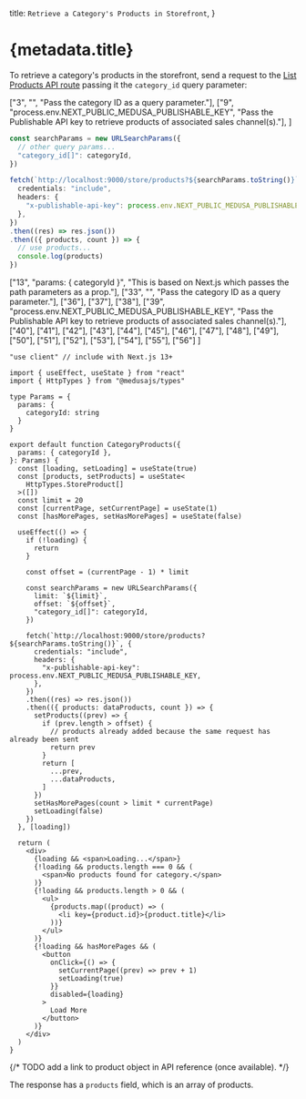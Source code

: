 
  title: `Retrieve a Category's Products in Storefront`,
}

# {metadata.title}

To retrieve a category's products in the storefront, send a request to the [List Products API route](!api!/store#products_getproducts) passing it the `category_id` query parameter:

<CodeTabs group="store-request">
  <CodeTab label="Fetch API" value="fetch">

  ["3", "", "Pass the category ID as a query parameter."],
  ["9", "process.env.NEXT_PUBLIC_MEDUSA_PUBLISHABLE_KEY", "Pass the Publishable API key to retrieve products of associated sales channel(s)."], 
]

  ```ts highlights={fetchHighlights}
  const searchParams = new URLSearchParams({
    // other query params...
    "category_id[]": categoryId,
  })

  fetch(`http://localhost:9000/store/products?${searchParams.toString()}`, {
    credentials: "include",
    headers: {
      "x-publishable-api-key": process.env.NEXT_PUBLIC_MEDUSA_PUBLISHABLE_KEY,
    },
  })
  .then((res) => res.json())
  .then(({ products, count }) => {
    // use products...
    console.log(products)
  })
  ```

  </CodeTab>
  <CodeTab label="React" value="react">

  ["13", "params: { categoryId }", "This is based on Next.js which passes the path parameters as a prop."],
  ["33", "", "Pass the category ID as a query parameter."],
  ["36"], ["37"], ["38"], 
  ["39", "process.env.NEXT_PUBLIC_MEDUSA_PUBLISHABLE_KEY", "Pass the Publishable API key to retrieve products of associated sales channel(s)."], 
  ["40"], ["41"], ["42"], ["43"], ["44"], ["45"], ["46"], ["47"], ["48"], ["49"], ["50"], ["51"], ["52"], ["53"], ["54"],
  ["55"], ["56"]
]

  ```tsx highlights={highlights}
  "use client" // include with Next.js 13+

  import { useEffect, useState } from "react"
  import { HttpTypes } from "@medusajs/types"

  type Params = {
    params: {
      categoryId: string
    }
  }

  export default function CategoryProducts({
    params: { categoryId },
  }: Params) {
    const [loading, setLoading] = useState(true)
    const [products, setProducts] = useState<
      HttpTypes.StoreProduct[]
    >([])
    const limit = 20
    const [currentPage, setCurrentPage] = useState(1)
    const [hasMorePages, setHasMorePages] = useState(false)

    useEffect(() => {
      if (!loading) {
        return 
      }

      const offset = (currentPage - 1) * limit

      const searchParams = new URLSearchParams({
        limit: `${limit}`,
        offset: `${offset}`,
        "category_id[]": categoryId,
      })

      fetch(`http://localhost:9000/store/products?${searchParams.toString()}`, {
        credentials: "include",
        headers: {
          "x-publishable-api-key": process.env.NEXT_PUBLIC_MEDUSA_PUBLISHABLE_KEY,
        },
      })
      .then((res) => res.json())
      .then(({ products: dataProducts, count }) => {
        setProducts((prev) => {
          if (prev.length > offset) {
            // products already added because the same request has already been sent
            return prev
          }
          return [
            ...prev,
            ...dataProducts,
          ]
        })
        setHasMorePages(count > limit * currentPage)
        setLoading(false)
      })
    }, [loading])

    return (
      <div>
        {loading && <span>Loading...</span>}
        {!loading && products.length === 0 && (
          <span>No products found for category.</span>
        )}
        {!loading && products.length > 0 && (
          <ul>
            {products.map((product) => (
              <li key={product.id}>{product.title}</li>
            ))}
          </ul>
        )}
        {!loading && hasMorePages && (
          <button 
            onClick={() => {
              setCurrentPage((prev) => prev + 1)
              setLoading(true)
            }}
            disabled={loading}
          >
            Load More
          </button>
        )}
      </div>
    )
  }
  ```

  </CodeTab>
</CodeTabs>

{/* TODO add a link to product object in API reference (once available). */}

The response has a `products` field, which is an array of products.
